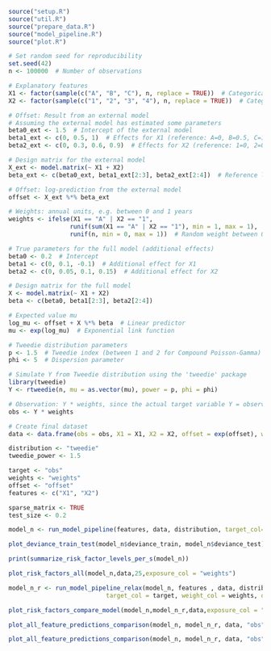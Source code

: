 
```r
source("setup.R")
source("util.R")
source("prepare_data.R")
source("model_pipeline.R")
source("plot.R")
```


```r
# Set random seed for reproducibility
set.seed(42)
n <- 100000  # Number of observations

# Explanatory features
X1 <- factor(sample(c("A", "B", "C"), n, replace = TRUE))  # Categorical variable with levels A, B, C
X2 <- factor(sample(c("1", "2", "3", "4"), n, replace = TRUE))  # Categorical variable with levels 1-4

# Offset: Result from an external model
# Assuming the external model has estimated some parameters
beta0_ext <- 1.5  # Intercept of the external model
beta1_ext <- c(0, 0.5, 1)  # Effects for X1 (reference: A=0, B=0.5, C=1)
beta2_ext <- c(0, 0.3, 0.6, 0.9)  # Effects for X2 (reference: 1=0, 2=0.3, 3=0.6, 4=0.9)

# Design matrix for the external model
X_ext <- model.matrix(~ X1 + X2)
beta_ext <- c(beta0_ext, beta1_ext[2:3], beta2_ext[2:4])  # Reference levels excluded

# Offset: log-prediction from the external model
offset <- X_ext %*% beta_ext

# Weights: annual units, e.g. between 0 and 1 years
weights <- ifelse(X1 == "A" | X2 == "1", 
                 runif(sum(X1 == "A" | X2 == "1"), min = 1, max = 1),  # Full weight for A or 1
                 runif(n, min = 0, max = 1))  # Random weight between 0-1 for others

# True parameters for the full model (additional effects)
beta0 <- 0.2  # Intercept
beta1 <- c(0, 0.1, -0.1)  # Additional effect for X1
beta2 <- c(0, 0.05, 0.1, 0.15)  # Additional effect for X2

# Design matrix for the full model
X <- model.matrix(~ X1 + X2)
beta <- c(beta0, beta1[2:3], beta2[2:4])

# Expected value mu
log_mu <- offset + X %*% beta  # Linear predictor
mu <- exp(log_mu)  # Exponential link function

# Tweedie distribution parameters
p <- 1.5  # Tweedie index (between 1 and 2 for Compound Poisson-Gamma)
phi <- 5  # Dispersion parameter

# Simulate Y from Tweedie distribution using the 'tweedie' package
library(tweedie)
Y <- rtweedie(n, mu = as.vector(mu), power = p, phi = phi)

# Observation: Y * weights, since the actual target variable Y = observation / weight
obs <- Y * weights

# Create final dataset
data <- data.frame(obs = obs, X1 = X1, X2 = X2, offset = exp(offset), weights = weights)
```

```r
distribution <- "tweedie"
tweedie_power <- 1.5

target <- "obs"
weights <- "weights"
offset <- "offset"
features <- c("X1", "X2")

sparse_matrix <- TRUE
test_size <- 0.2
```

```r
model_n <- run_model_pipeline(features, data, distribution, target_col=target, weight_col=weights, offset_col=offset, sparse_matrix=sparse_matrix, test_size = test_size, tweedie_power = tweedie_power)
```

```r
plot_deviance_train_test(model_n$deviance_train, model_n$deviance_test)
```

```r
print(summarize_risk_factor_levels_per_s(model_n))
```

```r
plot_risk_factors_all(model_n,data,25,exposure_col = "weights")
```

```r
model_n_r <- run_model_pipeline_relax(model_n, features , data, distribution,
                           target_col = target, weight_col = weights, offset_col = offset, split_index = model_n$split, lambda_index = 25, gamma=0, sparse_matrix=TRUE)
```

```r
plot_risk_factors_compare_model(model_n,model_n_r,data,exposure_col = "weights")
```


```r
plot_all_feature_predictions_comparison(model_n, model_n_r, data, "obs", "weights", "train")
```

```r
plot_all_feature_predictions_comparison(model_n, model_n_r, data, "obs", "weights", "test")
```

